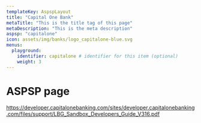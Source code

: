 ```yaml
---
templateKey: AspspLayout
title: "Capital One Bank"
metaTitle: "This is the title tag of this page"
metaDescription: "This is the meta description"
aspsp: "capitalone"
icon: assets/img/banks/logo_capitalone-blue.svg
menus:
  playground: 
    identifier: capitalone # identifier for this item (optional)
    weight: 3
---
```


# ASPSP page

https://developer.capitalonebanking.com/sites/developer.capitalonebanking.com/files/support/LBG_Sandbox_Developers_Guide_V316.pdf

